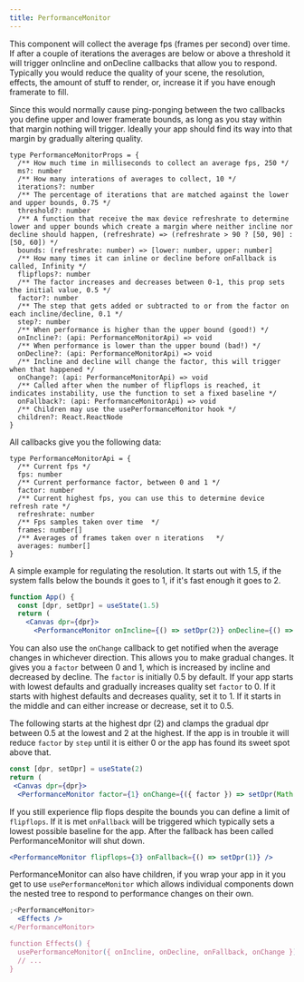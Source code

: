 ```yaml
---
title: PerformanceMonitor
---
```


This component will collect the average fps (frames per second) over time. If after a couple of iterations the averages are below or above a threshold it will trigger onIncline and onDecline callbacks that allow you to respond. Typically you would reduce the quality of your scene, the resolution, effects, the amount of stuff to render, or, increase it if you have enough framerate to fill.

Since this would normally cause ping-ponging between the two callbacks you define upper and lower framerate bounds, as long as you stay within that margin nothing will trigger. Ideally your app should find its way into that margin by gradually altering quality.

```tsx
type PerformanceMonitorProps = {
  /** How much time in milliseconds to collect an average fps, 250 */
  ms?: number
  /** How many interations of averages to collect, 10 */
  iterations?: number
  /** The percentage of iterations that are matched against the lower and upper bounds, 0.75 */
  threshold?: number
  /** A function that receive the max device refreshrate to determine lower and upper bounds which create a margin where neither incline nor decline should happen, (refreshrate) => (refreshrate > 90 ? [50, 90] : [50, 60]) */
  bounds: (refreshrate: number) => [lower: number, upper: number]
  /** How many times it can inline or decline before onFallback is called, Infinity */
  flipflops?: number
  /** The factor increases and decreases between 0-1, this prop sets the initial value, 0.5 */
  factor?: number
  /** The step that gets added or subtracted to or from the factor on each incline/decline, 0.1 */
  step?: number
  /** When performance is higher than the upper bound (good!) */
  onIncline?: (api: PerformanceMonitorApi) => void
  /** When performance is lower than the upper bound (bad!) */
  onDecline?: (api: PerformanceMonitorApi) => void
  /** Incline and decline will change the factor, this will trigger when that happened */
  onChange?: (api: PerformanceMonitorApi) => void
  /** Called after when the number of flipflops is reached, it indicates instability, use the function to set a fixed baseline */
  onFallback?: (api: PerformanceMonitorApi) => void
  /** Children may use the usePerformanceMonitor hook */
  children?: React.ReactNode
}
```

All callbacks give you the following data:

```tsx
type PerformanceMonitorApi = {
  /** Current fps */
  fps: number
  /** Current performance factor, between 0 and 1 */
  factor: number
  /** Current highest fps, you can use this to determine device refresh rate */
  refreshrate: number
  /** Fps samples taken over time  */
  frames: number[]
  /** Averages of frames taken over n iterations   */
  averages: number[]
}
```

A simple example for regulating the resolution. It starts out with 1.5, if the system falls below the bounds it goes to 1, if it's fast enough it goes to 2.

```jsx
function App() {
  const [dpr, setDpr] = useState(1.5)
  return (
    <Canvas dpr={dpr}>
      <PerformanceMonitor onIncline={() => setDpr(2)} onDecline={() => setDpr(1)} />
```

You can also use the `onChange` callback to get notified when the average changes in whichever direction. This allows you to make gradual changes. It gives you a `factor` between 0 and 1, which is increased by incline and decreased by decline. The `factor` is initially 0.5 by default. If your app starts with lowest defaults and gradually increases quality set `factor` to 0. If it starts with highest defaults and decreases quality, set it to 1. If it starts in the middle and can either increase or decrease, set it to 0.5.

The following starts at the highest dpr (2) and clamps the gradual dpr between 0.5 at the lowest and 2 at the highest. If the app is in trouble it will reduce `factor` by `step` until it is either 0 or the app has found its sweet spot above that.

```jsx
const [dpr, setDpr] = useState(2)
return (
 <Canvas dpr={dpr}>
  <PerformanceMonitor factor={1} onChange={({ factor }) => setDpr(Math.floor(0.5 + 1.5 * factor, 1))} />
```

If you still experience flip flops despite the bounds you can define a limit of `flipflops`. If it is met `onFallback` will be triggered which typically sets a lowest possible baseline for the app. After the fallback has been called PerformanceMonitor will shut down.

```jsx
<PerformanceMonitor flipflops={3} onFallback={() => setDpr(1)} />
```

PerformanceMonitor can also have children, if you wrap your app in it you get to use `usePerformanceMonitor` which allows individual components down the nested tree to respond to performance changes on their own.

```jsx
;<PerformanceMonitor>
  <Effects />
</PerformanceMonitor>

function Effects() {
  usePerformanceMonitor({ onIncline, onDecline, onFallback, onChange })
  // ...
}
```
